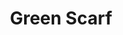 ---
title: "Green Scarf"
meta_title: "Green Scarf craft"
description: "Craft de Green Scarf"
rank: "c"
draft: false
name: "Green Scarf"
recipe_img: "https://wiki.pokexgames.com/images/6/6a/Green_Scarf.png"
level: 42
craft_time: 43200
result: 1
value_npc: 1
ingredients:
  - name: "Colored Feather"
    quantity: 9
    item_img: "https://wiki.pokexgames.com/images/2/27/Colored_Feather.png"
    value_npc: 1
  - name: "Greens"
    quantity: 12
    item_img: "https://wiki.pokexgames.com/images/5/54/Greens.png"
    value_npc: 1
  - name: "Refined Style Point"
    quantity: 20
    item_img: "https://wiki.pokexgames.com/images/6/6b/Refined_style_point.png"
    value_npc: 1
---